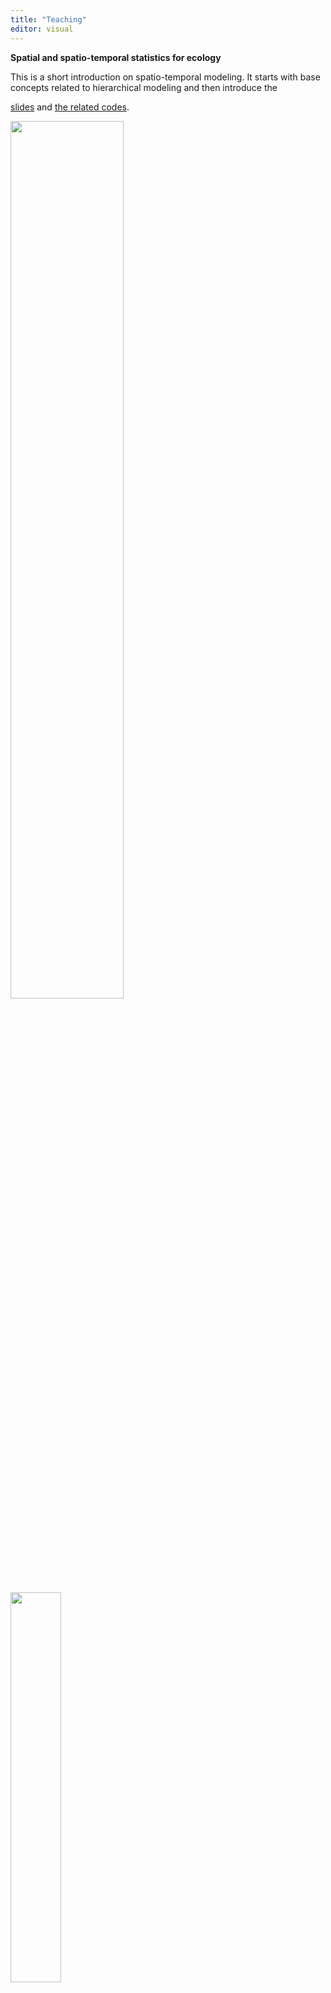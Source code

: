 ```yaml
---
title: "Teaching"
editor: visual
---
```


**Spatial and spatio-temporal statistics for ecology**

This is a short introduction on spatio-temporal modeling. It starts with base concepts related to hierarchical modeling and then introduce the 

<a href=ressource/pdf/cours_td_stats_st_2022.pdf>slides</a> and <a href=ressource/pdf/cours_td_stats_st_2022.zip>the related codes</a>.

::: {layout-nrow=1 layout-valign="center"}
![](docs/ressource/images/teaching/dag_ssm.png){width=60%}

![](docs/ressource/images/teaching/co2.PNG){width=40%}

![](docs/ressource/images/teaching/semivariogram.png){width=60%}
:::


**Workshop on R-INLA**

<a href=ressource/pdf/td_halieut_inla_2022.pdf>an R-INLA introduction</a> and <a href=ressource/codes/td_halieut_inla.zip>the related codes</a>.

N.b. the codes are partly based on codes provided by Thomas Opitz and Denis Allard during an R-INLA workshop.
